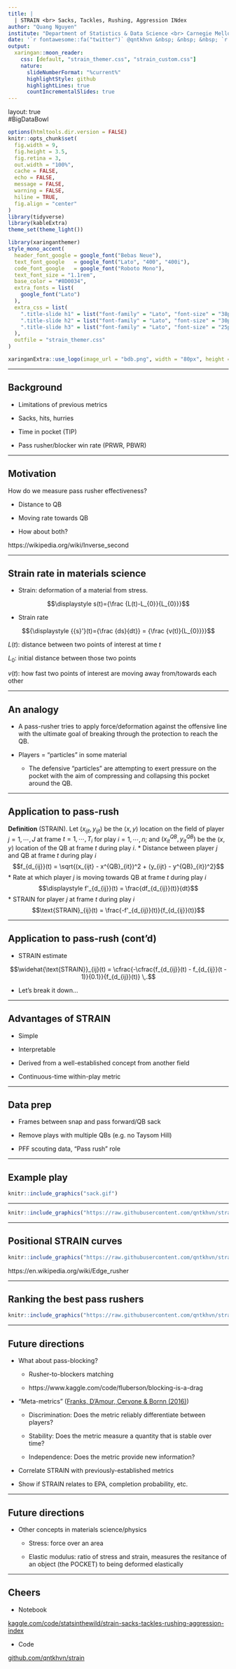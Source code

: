 ```yaml
---
title: |
  | STRAIN <br> Sacks, Tackles, Rushing, Aggression INdex
author: "Quang Nguyen"
institute: "Department of Statistics & Data Science <br> Carnegie Mellon University"
date: '`r fontawesome::fa("twitter")` @qntkhvn &nbsp; &nbsp; &nbsp; `r fontawesome::fa("github")` qntkhvn &nbsp; &nbsp; &nbsp; `r fontawesome::fa("link")` qntkhvn.netlify.app'
output:
  xaringan::moon_reader:
    css: [default, "strain_themer.css", "strain_custom.css"]
    nature:
      slideNumberFormat: "%current%"
      highlightStyle: github
      highlightLines: true
      countIncrementalSlides: true
---
```


layout: true
<div class="my-footer"><span>#BigDataBowl</span></div>

```r
options(htmltools.dir.version = FALSE)
knitr::opts_chunk$set(
  fig.width = 9,
  fig.height = 3.5,
  fig.retina = 3, 
  out.width = "100%",
  cache = FALSE,
  echo = FALSE,
  message = FALSE, 
  warning = FALSE,
  hiline = TRUE,
  fig.align = "center"
)
library(tidyverse)
library(kableExtra)
theme_set(theme_light())
```

```r
library(xaringanthemer)
style_mono_accent(
  header_font_google = google_font("Bebas Neue"),
  text_font_google   = google_font("Lato", "400", "400i"),
  code_font_google   = google_font("Roboto Mono"),
  text_font_size = "1.1rem",
  base_color = "#8D0034",
  extra_fonts = list(
    google_font("Lato")
  ),
  extra_css = list(
    ".title-slide h1" = list("font-family" = "Lato", "font-size" = "38px"),
    ".title-slide h2" = list("font-family" = "Lato", "font-size" = "30px"),
    ".title-slide h3" = list("font-family" = "Lato", "font-size" = "25px")
  ),
  outfile = "strain_themer.css"
)
```

```r
xaringanExtra::use_logo(image_url = "bdb.png", width = "80px", height = "100px")
```

---

## Background

*  Limitations of previous metrics

  *  Sacks, hits, hurries
  
  *  Time in pocket (TIP)
  
  *   Pass rusher/blocker win rate (PRWR, PBWR)

---

## Motivation

How do we measure pass rusher effectiveness?

*   Distance to QB

*   Moving rate towards QB

*   How about both?

https://wikipedia.org/wiki/Inverse_second

---

## Strain rate in materials science

*  Strain: deformation of a material from stress.

$$\displaystyle s(t)={\frac  {L(t)-L_{0}}{L_{0}}}$$

*  Strain rate

$${\displaystyle {{s}'}(t)={\frac {ds}{dt}} = {\frac {v(t)}{L_{0}}}}$$


$L(t)$: distance between two points of interest at time $t$

$L_0$: initial distance between those two points

$v(t)$: how fast two points of interest are moving away from/towards each other

---

## An analogy

* A pass-rusher tries to apply force/deformation against the offensive line with the ultimate goal of breaking through the protection to reach the QB. 

* Players = "particles" in some material

  *   The defensive "particles" are attempting to exert pressure on the pocket with the aim of compressing and collapsing this pocket around the QB.


---

## Application to pass-rush

**Definition** (STRAIN). $\text{ }$ Let $(x_{ijt}, y_{ijt})$ be the $(x, y)$ location on the field of player $j = 1, \cdots, J$ at frame $t = 1, \cdots, T_i$ for play $i = 1, \cdots, n$; and $(x^{QB}_{it}, y^{QB}_{it})$ be the $(x, y)$ location of the QB at frame $t$ during play $i$.
* Distance between player $j$ and QB at frame $t$ during play $i$ $$f_{d_{ij}}(t) = \sqrt{(x_{ijt} - x^{QB}_{it})^2 + (y_{ijt} - y^{QB}_{it})^2}$$
* Rate at which player $j$ is moving towards QB at frame $t$ during play
$i$ $$\displaystyle f'_{d_{ij}}(t) = \frac{df_{d_{ij}}(t)}{dt}$$
* STRAIN for player $j$ at frame $t$ during play $i$ $$\text{STRAIN}_{ij}(t) = \frac{-f'_{d_{ij}}(t)}{f_{d_{ij}}(t)}$$

---

## Application to pass-rush (cont'd)

* STRAIN estimate

$$\widehat{\text{STRAIN}}_{ij}(t) = \cfrac{-\cfrac{f_{d_{ij}}(t) - f_{d_{ij}}(t - 1)}{0.1}}{f_{d_{ij}}(t)} \,.$$

* Let's break it down...

---

## Advantages of STRAIN

*   Simple

*   Interpretable

*   Derived from a well-established concept from another field

*   Continuous-time within-play metric

---

## Data prep

*   Frames between snap and pass forward/QB sack

*   Remove plays with multiple QBs (e.g. no Taysom Hill)

*   PFF scouting data, "Pass rush" role

---

## Example play

```r
knitr::include_graphics("sack.gif")
```


---

```r
knitr::include_graphics("https://raw.githubusercontent.com/qntkhvn/strain/main/figures/example_play.gif")
```

---

## Positional STRAIN curves

```r
knitr::include_graphics("https://raw.githubusercontent.com/qntkhvn/strain/main/figures/position_curves.png")
```

https://en.wikipedia.org/wiki/Edge_rusher

---

## Ranking the best pass rushers

```r
knitr::include_graphics("https://raw.githubusercontent.com/qntkhvn/strain/main/figures/player_rankings.png")
```

---

## Future directions

-   What about pass-blocking?

    -   Rusher-to-blockers matching
    
    -   https://www.kaggle.com/code/fluberson/blocking-is-a-drag

-   "Meta-metrics" ([Franks, D'Amour, Cervone & Bornn (2016)](https://doi.org/10.1515/jqas-2016-0098))
    
    -   Discrimination: Does the metric reliably differentiate between players?

    -   Stability: Does the metric measure a quantity that is stable over time?

    -   Independence: Does the metric provide new information?
    
-   Correlate STRAIN with previously-established metrics

-   Show if STRAIN relates to EPA, completion probability, etc.
    
---

## Future directions

-   Other concepts in materials science/physics

    -   Stress: force over an area
    
    -   Elastic modulus: ratio of stress and strain, measures the resitance of an object (the POCKET) to being deformed elastically
    
---

## Cheers

*   Notebook

[kaggle.com/code/statsinthewild/strain-sacks-tackles-rushing-aggression-index](https://www.kaggle.com/code/statsinthewild/strain-sacks-tackles-rushing-aggression-index)

*   Code

[github.com/qntkhvn/strain](https://github.com/qntkhvn/strain)